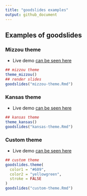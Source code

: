 ```yaml
---
title: "goodslides examples"
output: github_document
---
```


## Examples of goodslides

### Mizzou theme

- Live demo [can be seen here](mizzou/mizzou-theme)

```r
## mizzou theme
theme_mizzou()
## render slides
goodslides("mizzou-theme.Rmd")
```

### Kansas theme

- Live demo [can be seen here](kansas/kansas-theme)

```r
## kansas theme
theme_kansas()
goodslides("kansas-theme.Rmd")
```

### Custom theme

- Live demo [can be seen here](custom/custom-theme)

```r
## custom theme
goodslides.theme(
  color1 = "#609",
  color2 = "yellowgreen", 
  stroke = FALSE
)
goodslides("custom-theme.Rmd")
```
